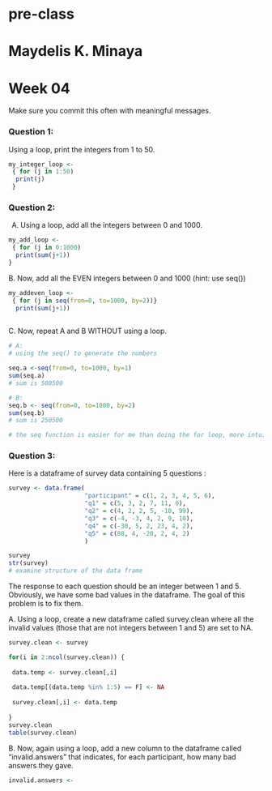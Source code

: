 # pre-class
# Maydelis K. Minaya
# Week 04

Make sure you commit this often with meaningful messages. 

### Question 1:

Using a loop, print the integers from 1 to 50. 

``` r
my_integer_loop <- 
 { for (j in 1:50)
  print(j)
 }

```

### Question 2:

A.  Using a loop, add all the integers between 0 and 1000.

``` r
my_add_loop <- 
 { for (j in 0:1000)
  print(sum(j+1))
}

```


B. Now, add all the EVEN integers between 0 and 1000 (hint: use seq())

``` r
my_addeven_loop <- 
 { for (j in seq(from=0, to=1000, by=2))}
  print(sum(j+1))
  
```

C. Now, repeat A and B WITHOUT using a loop.

```r
# A:
# using the seq() to generate the numbers

seq.a <-seq(from=0, to=1000, by=1)
sum(seq.a)
# sum is 500500

# B:
seq.b <- seq(from=0, to=1000, by=2)
sum(seq.b)
# sum is 250500

# the seq function is easier for me than doing the for loop, more intuitive and easier to code 

```

### Question 3:

Here is a dataframe of survey data containing 5 questions :

```r
survey <- data.frame(
                     "participant" = c(1, 2, 3, 4, 5, 6),
                     "q1" = c(5, 3, 2, 7, 11, 0),
                     "q2" = c(4, 2, 2, 5, -10, 99),
                     "q3" = c(-4, -3, 4, 2, 9, 10),
                     "q4" = c(-30, 5, 2, 23, 4, 2),
                     "q5" = c(88, 4, -20, 2, 4, 2)
                     )

survey
str(survey)
# examine structure of the data frame
```
The response to each question should be an integer between 1 and 5. Obviously, we have some bad values in the dataframe. The goal of this problem is to fix them.

A. Using a loop, create a new dataframe called survey.clean where all the invalid values (those that are not integers between 1 and 5) are set to NA.

``` r

survey.clean <- survey

for(i in 2:ncol(survey.clean)) {
  
 data.temp <- survey.clean[,i]
 
 data.temp[(data.temp %in% 1:5) == F] <- NA
 
 survey.clean[,i] <- data.temp
 
}
survey.clean
table(survey.clean)
```


B. Now, again using a loop, add a new column to the dataframe called “invalid.answers” that indicates, for each participant, how many bad answers they gave.

``` r

invalid.answers <-




```






